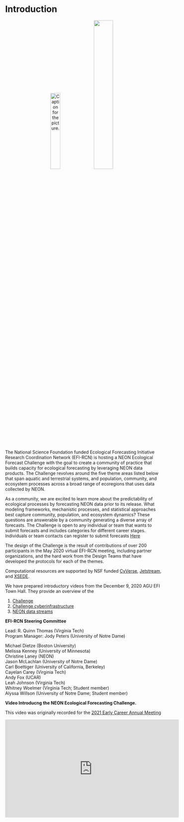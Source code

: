 # Introduction {.unnumbered}

<center>![Caption for the picture.](images/EFI_Logo-1.jpg){width="25%"} ![](images/nsf-neon-logo.v3.png){width="35%"}</center>

The National Science Foundation funded Ecological Forecasting Initiative Research Coordination Network (EFI-RCN) is hosting a NEON Ecological Forecast Challenge with the goal to create a community of practice that builds capacity for ecological forecasting by leveraging NEON data products. The Challenge revolves around the five theme areas listed below that span aquatic and terrestrial systems, and population, community, and ecosystem processes across a broad range of ecoregions that uses data collected by NEON.

As a community, we are excited to learn more about the predictability of ecological processes by forecasting NEON data prior to its release. What modeling frameworks, mechanistic processes, and statistical approaches best capture community, population, and ecosystem dynamics? These questions are answerable by a community generating a diverse array of forecasts. The Challenge is open to any individual or team that wants to submit forecasts and includes categories for different career stages. Individuals or team contacts can register to submit forecasts [Here](https://nd.qualtrics.com/jfe/form/SV_9MJ29y2xNrBOjqZ){target="_blank"}

The design of the Challenge is the result of contributions of over 200 participants in the May 2020 virtual EFI-RCN meeting, including partner organizations, and the hard work from the Design Teams that have developed the protocols for each of the themes.

Computational resources are supported by NSF funded [CyVerse](https://www.cyverse.org){target="_blank"}, [Jetstream](https://jetstream-cloud.org){target="_blank"}, and [XSEDE](https://www.xsede.org){target="_blank"}.

We have prepared introductory videos from the December 9, 2020 AGU EFI Town Hall. They provide an overview of the

1.  [Challenge](https://www.youtube.com/watch?v=deWuTLGspJg&feature=youtu.be){target="_blank"}\
2.  [Challenge cyberinfrastructure](https://www.youtube.com/watch?v=-tH4dG3yO3U){target="_blank"}\
3.  [NEON data streams](https://www.youtube.com/watch?v=3viG7QNGvK8&feature=youtu.be){target="_blank"}

**EFI-RCN Steering Committee**

Lead: R. Quinn Thomas (Virginia Tech)\
Program Manager: Jody Peters (University of Notre Dame)

Michael Dietze (Boston University)\
Melissa Kenney (University of Minnesota)\
Christine Laney (NEON)\
Jason McLachlan (University of Notre Dame)\
Carl Boettiger (University of California, Berkeley)\
Cayelan Carey (Virginia Tech)\
Andy Fox (UCAR)\
Leah Johnson (Virginia Tech)\
Whitney Woelmer (Virginia Tech; Student member)\
Alyssa Willson (University of Notre Dame; Student member)

**Video Introducng the NEON Ecological Forecasting Challenge.**

This video was originally recorded for the [2021 Early Career Annual Meeting](https://ecoforecast.org/ecological-forecasting-early-career-annual-meeting/){target="_blank"}

<iframe width="560" height="315" src="https://www.youtube.com/embed/bhhkMADM71I" title="YouTube video player" frameborder="0" allow="accelerometer; autoplay; clipboard-write; encrypted-media; gyroscope; picture-in-picture" allowfullscreen>

</iframe>
